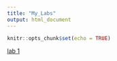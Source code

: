 ```yaml
---
title: "My_Labs"
output: html_document
---
```


```r
knitr::opts_chunk$set(echo = TRUE)
```

[lab 1](lab1_bal.html)